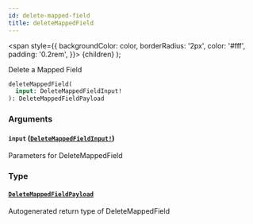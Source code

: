 ```yaml
---
id: delete-mapped-field
title: deleteMappedField
---
```


<span
style={{
      backgroundColor: color,
      borderRadius: '2px',
      color: '#fff',
      padding: '0.2rem',
    }}>
{children}
</span>
);

Delete a Mapped Field

```graphql
deleteMappedField(
  input: DeleteMappedFieldInput!
): DeleteMappedFieldPayload

```

### Arguments

#### `input` ([`DeleteMappedFieldInput!`](/api/inputs/delete-mapped-field-input))

Parameters for DeleteMappedField

### Type

#### [`DeleteMappedFieldPayload`](/api/objects/delete-mapped-field-payload)

Autogenerated return type of DeleteMappedField
